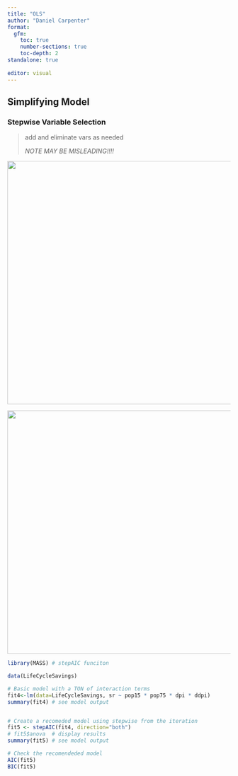 ```yaml
---
title: "OLS"
author: "Daniel Carpenter"
format: 
  gfm:
    toc: true
    number-sections: true
    toc-depth: 2
standalone: true
    
editor: visual
---
```


## Simplifying Model

### Stepwise Variable Selection

> add and eliminate vars as needed
>
> *NOTE MAY BE MISLEADING!!!!*

![](images/paste-67448ABB.png){width="550"}

![](images/paste-E057ECE7.png){width="550"}

```r
library(MASS) # stepAIC funciton

data(LifeCycleSavings)

# Basic model with a TON of interaction terms
fit4<-lm(data=LifeCycleSavings, sr ~ pop15 * pop75 * dpi * ddpi)
summary(fit4) # see model output


# Create a recomeded model using stepwise from the iteration
fit5 <- stepAIC(fit4, direction="both")
# fit5$anova  # display results
summary(fit5) # see model output

# Check the recomendeded model
AIC(fit5)
BIC(fit5)
```
